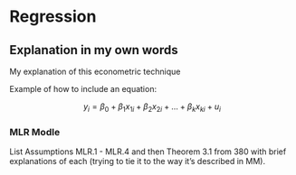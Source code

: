 # Regression

## Explanation in my own words

My explanation of this econometric technique 

Example of how to include an equation:

$$
y_i=\beta_0 + \beta_1 x_{1i}+\beta_2 x_{2i} + ... + \beta_k x_{ki} + u_i
$$

### MLR Modle

List Assumptions MLR.1 - MLR.4 and then Theorem 3.1 from 380 with brief explanations of each (trying to tie it to the way it's described in MM). 